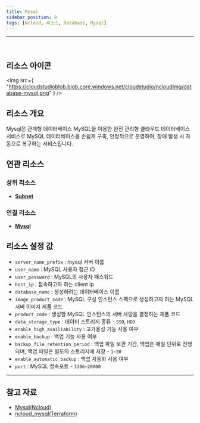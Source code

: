 ```yaml
---
title: Mysql
sidebar_position: 0
tags: [Ncloud, 리소스, Database, Mysql]
---
```


<hr />
<br />

## 리소스 아이콘

<img
    src={
        "https://cloudstudioblob.blob.core.windows.net/cloudstudio/ncloudImg/database-mysql.png"
    }
/>

## 리소스 개요

Mysql은 관계형 데이터베이스 MySQL을 이용한 완전 관리형 클라우드 데이터베이스 서비스로 MySQL 데이터베이스를 손쉽게 구축, 안정적으로 운영하며, 장애 발생 시 자동으로 복구하는 서비스입니다.

## 연관 리소스

### 상위 리소스

-   [**Subnet**](https://docs.cstudio.app/docs/resource/ncloud/Network/Subnet)

### 연결 리소스

-   [**Mysql**](https://docs.cstudio.app/docs/resource/ncloud/Database/Mysql)


## 리소스 설정 값

-   `server_name_prefix` : mysql 서버 이름
-   `user_name` : MySQL 사용자 접근 ID 
-   `user_password` : MySQL의 사용자 패스워드
-   `host_ip` : 접속하고자 하는 client ip
-   `database_name` : 생성하려는 데이터베이스 이름
-   `image_product_code` : MySQL 구성 인스턴스 스펙으로 생성하고자 하는 MySQL 서버 이미지 제품 코드
-   `product_code` : 생성할 MySQL 인스턴스의 서버 사양을 결정하는 제품 코드
-   `data_storage_type` : 데이터 스토리지 종류 - `SSD`, `HDD`
-   `enable_high_availiability` : 고가용성 기능 사용 여부
-   `enable_backup` : 백업 기능 사용 여부
-   `backup_file_retention_period` : 백업 파일 보관 기간, 백업은 매일 단위로 진행되며, 백업 파일은 별도의 스토리지에 저장 - `1~30`
-   `enable_automatic_backup` : 백업 자동화 사용 여부
-   `port` : MySQL 접속포트 - `3306~20000`
    

---

## 참고 자료

-   [Mysql(Ncloud)](https://www.ncloud.com/product/database/cloudDbMysql)
-   [ncloud_mysql(Terraform)](https://registry.terraform.io/providers/NaverCloudPlatform/ncloud/latest/docs/resources/mysql)
